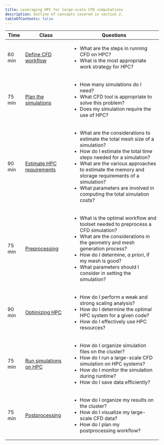 ```yaml
---
title: Leveraging HPC for large-scale CFD computations
description: Outline of concepts covered in section 2.
tableOfContents: false
---
```


| Time | Class | Questions |
| ------- | ------- | ------- |
| 60 min | [Define CFD workflow](../part1) | <ul><li>What are the steps in running CFD on HPC?</li><li>What is the most appropriate work strategy for HPC?</li></ul> |
| 75 min | [Plan the simulations](../part2) | <ul><li>How many simulations do I need?</li><li>What CFD tool is appropriate to solve this problem?</li><li>Does my simulation require the use of HPC?</li></ul> |
| 90 min | [Estimate HPC requirements](../part3) | <ul><li>What are the considerations to estimate the total mesh size of a simulation?</li><li>How do I estimate the total time steps needed for a simulation?</li><li>What are the various approaches to estimate the memory and storage requirements of a simulation?</li><li>What parameters are involved in computing the total simulation costs?</li></ul> |
| 75 min | [Preprocessing](../part4) | <ul><li>What is the optimal workflow and toolset needed to preprocess a CFD simulation?</li><li>What are the considerations in the geometry and mesh generation process?</li><li>How do I determine, *a priori*, if my mesh is good?</li><li>What parameters should I consider in setting the simulation?</li></ul> |
| 90 min | [Optimizing HPC](../part5) | <ul><li>How do I perform a weak and strong scaling analysis?</li><li>How do I determine the optimal HPC system for a given code?</li><li>How do I effectively use HPC resources?</li></ul> |
| 75 min | [Run simulations on HPC](../part6) | <ul><li>How do I organize simulation files on the cluster?</li><li>How do I run a large-scale CFD simulation on HPC systems?</li><li>How do I monitor the simulation during runtime?</li><li>How do I save data efficiently?</li></ul> |
| 75 min | [Postprocessing](../part7) | <ul><li>How do I organize my results on the cluster?</li><li>How do I visualize my large-scale CFD data?</li><li>How do I plan my postprocessing workflow?</li></ul> |
